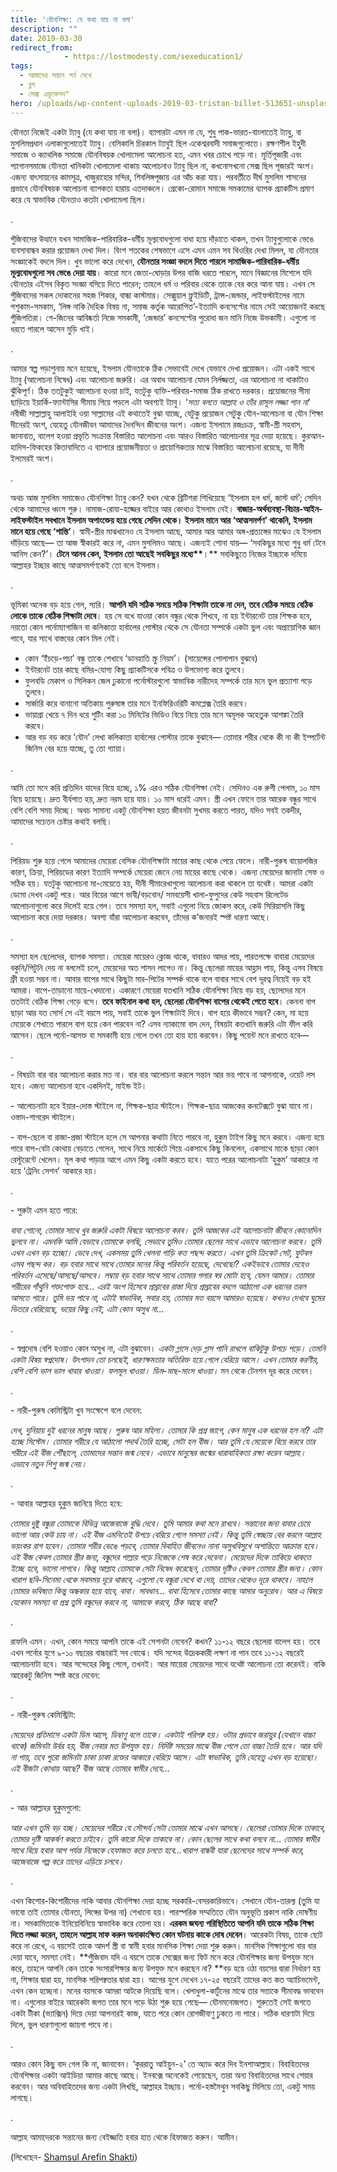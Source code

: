 ```yaml
---
title: 'যৌনশিক্ষা: যে কথা যায় না বলা'
description: ""
date: 2019-03-30
redirect_from: 
            - https://lostmodesty.com/sexeducation1/
tags: 
  - আমাদের সন্তান পর্ন দেখে
  - ব্লগ
  - সেক্স এডুকেশন"
hero: /uploads/wp-content-uploads-2019-03-tristan-billet-513651-unsplash-scaled.jpg
---
```

যৌনতা নিজেই একটা ট্যাবু (যে কথা যায় না বলা)। ব্যাপারটা এমন না যে, শুধু পাক-ভারত-বাংলাতেই ট্যাবু, বা মুসলিমপ্রধান এলাকাগুলোতেই ট্যাবু। বেসিকালি চিরকাল ট্যাবুই ছিল একেশ্বরবাদী সমাজগুলোতে। রক্ষণশীল ইহুদী সমাজে ও ক্যাথলিক সমাজে যৌনবিষয়ক খোলামেলা আলোচনা হত, এমন খবর চোখে পড়ে না। মূর্তিপূজারী এবং প্যাগানসমাজে যৌনতা খানিকটা খোলামেলা থাকায় আলোচনাও ট্যাবু ছিল না, কখনোসখনো সেক্স ছিল পূজারই অংশ। এজন্য বাৎসায়নের কামসূত্র, খাজুরাহোর মন্দির, শিবলিঙ্গপূজায় এর আঁচ করা যায়। পরবর্তীতে দীর্ঘ মুসলিম শাসনের প্রভাবে যৌনবিষয়ক আলোচনা ব্যাপকতা হারায় এতদাঞ্চলে। গ্রেকো-রোমান সমাজে সমকামের ব্যাপক প্র্যাকটিস প্রমাণ করে যে স্বাভাবিক যৌনতাও কতটা খোলামেলা ছিল।

.

পুঁজিবাদের উত্থানে যখন সামাজিক-পারিবারিক-ধর্মীয় মূল্যবোধগুলো বাধা হয়ে দাঁড়াতে থাকল, তখন ট্যাবুগুলোকে ভেঙে ব্যবসাবান্ধব করার প্রয়োজন দেখা দিল। বিংশ শতকের শেষভাগে এসে এমন এমন সব থিওরির দেখা মিলল, যা যৌনতার সংজ্ঞাকেই বদলে দিল। খুব ভালো করে দেখেন, **যৌনতার সংজ্ঞা বদলে দিতে পারলে সামাজিক-পারিবারিক-ধর্মীয় মূল্যবোধগুলো সব ভেঙে দেয়া যায়**। কারো মনে জেতা-ঘোড়ার উপর বাজি ধরতে পারলে, মানে বিজ্ঞানের মিশেলে যদি যৌনতার এইসব বিকৃত সংজ্ঞা বসিয়ে দিতে পারেন; তাহলে ধর্ম ও পরিবার থেকে তাকে বের করে আনা যায়। এখন সে পুঁজিবাদের সকল দোকানের সহজ শিকার, বান্ধা কাস্টমার। সেক্সুয়াল ফ্লুইডিটি, ট্রান্স-জেন্ডার, লাইফস্টাইলের নামে পশুকাম-সমকাম, ‘লিঙ্গ নাকি দৈহিক বিষয় না, সমাজ কর্তৃক আরোপিত’-ইত্যাদি কনসেপ্টের নামে সেই আয়োজনই করছে পুঁজিপতিরা। গে-জিনের আবিষ্কর্তা নিজে সমকামী, ‘জেন্ডার’ কনসেপ্টের পুরোধা জন মানি নিজে উভকামী। এগুলো না ধরতে পারলে আসেন মুড়ি খাই।

.

আমার স্বল্প পড়াশুনায় মনে হয়েছে, ইসলাম যৌনতাকে ঠিক সেভাবেই দেখে যেভাবে দেখা প্রয়োজন। এটা একই সাথে ট্যাবু (আলোচনা নিষেধ) এবং আলোচনা জরুরি। এর অবাধ আলোচনা যেমন নির্লজ্জতা, এর আলোচনা না থাকাটাও ঝুঁকিপূর্ণ। ঠিক ততটুকুই আলোচনা হওয়া চাই, যতটুকু ব্যক্তি-পরিবার-সমাজ ঠিক রাখতে দরকার। প্রয়োজনের সীমা ছাড়িয়ে ইয়ার্কি-ফ্যান্টাসির সীমায় গিয়ে পড়লে এটা অবশ্যই ট্যাবু। ‘_সত্য বলতে আল্লাহ ও তাঁর রাসূল লজ্জা পান না_’ নবীজী সাল্লাল্লাহু আলাইহি ওয়া সাল্লামের এই কথাতেই বুঝা যাচ্ছে, যেটুকু প্রয়োজন সেটুকু যৌন-আলোচনা বা যৌন শিক্ষা দীনেরই অংশ, যেহেতু যৌনজীবন আমাদের দৈনন্দিন জীবনের অংশ। এজন্য ইসলামে রজঃচক্র, স্বামী-স্ত্রী সহবাস, জানাবাত, বালেগ হওয়া প্রভৃতি সংক্রান্ত বিস্তারিত আলোচনা এবং আরও বিস্তারিত আলোচনার সূত্র দেয়া হয়েছে। কুরআন-হাদিস-ফিকহের কিতাবাদিতে এ ব্যাপারে প্রয়োজনীয়তা ও প্রায়োগিকতার মাঝে বিস্তারিত আলোচনা রয়েছে, যা দীনী ইলমেরই অংশ।

.

অথচ আজ মুসলিম সমাজেও যৌনশিক্ষা ট্যাবু কেন? যখন থেকে ব্রিটিশরা শিখিয়েছে ‘ইসলাম হল ধর্ম, জাস্ট ধর্ম’; সেদিন থেকে আমাদের ধ্বংস শুরু। নামাজ-রোযা-হজ্জের বাইরে আর কোথাও ইসলাম নেই। **বাজার-অর্থব্যবস্থা-বিচার-আইন-লাইফস্টাইল সবখানে ইসলাম অপাংক্তেয় হয়ে গেছে সেদিন থেকে। ইসলাম মানে আর ‘আত্মসমর্পণ’ থাকেনি, ইসলাম মানে হয়ে গেছে ‘শান্তি’**। স্বামী-স্ত্রীর মাঝখানেও যে ইসলাম আছে, আমার আর আমার অঙ্গ-প্রত্যঙ্গের মাঝেও যে ইসলাম দাঁড়িয়ে আছে— তা আজ স্বীকারই করে না, এমন মুসলিমও আছে। এজন্যই শোনা যায়— ‘সবকিছুর মধ্যে শুধু ধর্ম টেনে আনিস কেন?’। **টেনে আনব কেন, ইসলাম তো আছেই সবকিছুর মধ্যে\*\***।\*\* সবকিছুতে নিজের ইচ্ছাকে দমিয়ে আল্লাহর ইচ্ছার কাছে আত্মসমর্পণকেই তো বলে ইসলাম।

.

ভূমিকা অনেক বড় হয়ে গেল, স্যরি। **আপনি যদি সঠিক সময়ে সঠিক শিক্ষাটা তাকে না দেন, তবে বেঠিক সময়ে বেঠিক লোকে তাকে বেঠিক শিক্ষাটা দেবে**। হয় সে বখে যাওয়া কোন বন্ধুর থেকে শিখবে, না হয় ইন্টারনেট তার শিক্ষক হবে, নয়তো কোন পর্নোম্যাগাজিন বা কলিকাতা হার্বালের পোস্টার থেকে সে যৌনতা সম্পর্কে একটা ভুল এবং অপ্রায়োগিক জ্ঞান পাবে, যার সাথে বাস্তবের কোন মিল নেই।

- কোন ‘ইঁচড়ে-পচা’ বন্ধু তাকে শেখাবে ‘ডানহাতি স্ক্রু নিয়ম’। (সায়েন্সের পোলাপান বুঝবে)
- ইন্টারনেট তার কাছে বমির-যোগ্য কিছু প্র্যাকটিসকে পবিত্র ও উপভোগ্য করে তুলবে।
- ফুলবডি মেকাপ ও সিলিকন জেল ঢুকানো পর্নোস্টারগুলো স্বাভাবিক নারীদেহ সম্পর্কে তার মনে ভুল প্রত্যাশা গড়ে তুলবে।
- সার্জারি করে বানানো অতিকায় পুরুষাঙ্গ তার মনে ইনফিরিওরিটি কমপ্লেক্স তৈরি করবে।
- ভায়াগ্রা খেয়ে ৭ দিন ধরে শুটিং করা ১০ মিনিটের ভিডিও বিয়ে নিয়ে তার মনে অমূলক অহেতুক আশঙ্কা তৈরি করবে।
- আর বড় বড় করে ‘যৌন’ লেখা কলিকাতা হার্বালের পোস্টার তাকে বুঝাবে— তোমার শরীর থেকে কী না কী ইম্পর্টেন্ট জিনিস বের হয়ে যাচ্ছে, তু তো গ্যায়া।

.

আমি তো মনে করি প্রতিদিন যাদের বিয়ে হচ্ছে, ১% এরও সঠিক যৌনশিক্ষা নেই। সেদিনও এক রুগী পেলাম, ১০ মাস বিয়ে হয়েছে। দ্রুত বীর্যপাত হয়, দ্রুত নরম হয়ে যায়। ১০ মাস ধরেই এমন। স্ত্রী এখন ফোনে তার আরেক বন্ধুর সাথে বেশি বেশি সময় দিচ্ছে। অথচ সামান্য একটু যৌনশিক্ষা হয়ত জীবনটা সুখময় করতে পারত, যদিও সবই তকদীর, আমাদের সচেতন চেষ্টার কথাই বলছি।

.

পিরিয়ড শুরু হয়ে গেলে আমাদের মেয়েরা বেসিক যৌনশিক্ষাটা মায়ের কাছ থেকে পেয়ে ফেলে। নারী-পুরুষ বায়োলজির কারণ, ক্রিয়া, পিরিয়ডের কারণ ইত্যাদি সম্পর্কে মেয়েরা জেনে নেয় মায়ের কাছে থেকে। এজন্য মেয়েদের জানাটা সেফ ও সঠিক হয়। যতটুকু আলোচনা মা-মেয়েতে হয়, দীনী সীমারেখাগুলো আলোচনা করা থাকলে তা যথেষ্ট। আমরা একটা ডেমো দেখব একটু পরে। আর বিয়ের আগে ভাবী/বড়বোন/ সমবয়েসী খালা-ফুপুদের কেউ সহবাস রিলেটেড আলোচনাগুলো করে দিলেই হয়ে গেল। তবে সমস্যা হল, সবাই এগুলো নিয়ে জোকস করে, কেউ সিরিয়াসলি কিছু আলোচনা করে দেয়া দরকার। অবশ্য যাঁরা আলোচনা করবেন, তাঁদের ক’জনারই স্পষ্ট ধারণা আছে।

.

সমস্যা হল ছেলেদের, ব্যাপক সমস্যা। মেয়েরা মায়েরও ক্লোজ থাকে, বাবারও আদর পায়, পারতপক্ষে বাবারা মেয়েদের বকুনি/পিটুনি দেয় না বললেই চলে, মেয়েদের অত শাসন লাগেও না। কিন্তু ছেলেরা মায়ের আহ্লাদ পায়, কিন্তু এসব বিষয়ে ফ্রী হওয়া সম্ভব না। আবার বাপের সাথে কিছুটা মার-পিটের সম্পর্ক থাকে বলে বাবার সাথে বেশ দূরত্ব নিয়েই বড় হই আমরা। বাপে-তাড়ানো মায়ে-খেদানো। একারণে মেয়েরা যতখানি সঠিক যৌনশিক্ষা নিয়ে বড় হয়, ছেলেদের মনে ততটাই বেঠিক শিক্ষা গেড়ে বসে। **তবে ফাইনাল কথা হল, ছেলেরা যৌনশিক্ষা বাপের থেকেই পেতে হবে**। কেননা বাপ ছাড়া আর যত সোর্স সে এই বয়সে পায়, সবাই তাকে ভুল শিক্ষাটাই দিবে। বাপ হয়ে কীভাবে সম্ভব? কেন, মা হয়ে মেয়েকে শেখাতে পারলে বাপ হয়ে কেন পারবেন না? এসব ন্যাকামো বাদ দেন, বিষয়টা কতখানি জরুরি এটা ফীল করি আসেন। ছেলে পর্নো-আসক্ত বা সমকামী হয়ে গেলে তখন তো হায় হায় করবেন। কিছু পয়েন্ট মনে রাখতে হবে—

.

\- বিষয়টা বার বার আলোচনা করার মত না। বার বার আলোচনা করলে সন্তান আর ভয় পাবে না আপনাকে, ওয়েট লস হবে। এজন্য আলোচনা হবে একদিনই, মাইন্ড ইট।

\- আলোচনাটা হবে ইয়ার-দোস্ত স্টাইলে না, শিক্ষক-ছাত্র স্টাইলে। শিক্ষক-ছাত্র আজকের কনটেক্সটে বুঝা যাবে না। ওস্তাদ-শাগরেদ স্টাইলে।

\- বাপ-ছেলে বা রাজা-প্রজা স্টাইলে হলে সে আপনার কথাটা নিতে পারবে না, হুকুম টাইপ কিছু মনে করবে। এজন্য হয়ে পারে বাপ-বেটা কোথায় বেড়াতে গেলেন, সাথে নিয়ে মার্কেটে গিয়ে একসাথে কিছু কিনলেন, একসাথে মাকে ছাড়া কোন রেস্টুরেন্টে খেলেন। মূল কথা পাড়ার আগে এমন কিছু একটা করতে হবে। যাতে পরের আলোচনাটা ‘হুকুম’ আকারে না হয়ে ‘ট্রেনিং সেশন’ আকারে হয়।

.

\- শুরুটা এমন হতে পারে:

_বাবা শোনো, তোমার সাথে খুব জরুরি একটা বিষয়ে আলোচনা করব। তুমি আজকের এই আলোচনাটা জীবনে কোনোদিন ভুলবে না। এমনকি আমি যেভাবে তোমাকে বলছি, সেভাবে তুমিও তোমার ছেলের সাথে এভাবে আলোচনা করবে। তুমি এখন এখন বড় হচ্ছো। ভেবে দেখ, একসময় তুমি খেলনা গাড়ি কত পছন্দ করতে। এখন তুমি ক্রিকেট সেট, ফুটবল এসব পছন্দ কর। বড় হবার সাথে সাথে তোমার মনের কিন্তু পরিবর্তন হয়েছে, দেখেছো? একইভাবে তোমার দেহেও পরিবর্তন এসেছে/আসছে/আসবে। লম্বায় বড় হবার সাথে সাথে তোমার গলার স্বর মোটা হবে, যেমন আমার। তোমার শরীরের গাঁথুনি শক্তপোক্ত হবে… এরই অংশ হিসেবে প্রস্রাবের রাস্তা দিয়ে প্রস্রাবের বদলে আঠালো এক ধরনের তরল আসতে পারে। তুমি ভয় পাবে না, এটাই স্বাভাবিক, সবার হয়, তোমার মত বয়সে আমারও হয়েছে। কখনও দেখবে ঘুমের ভিতরে বেরিয়েছে, ভয়ের কিছু নেই, এটা কোন অসুখ না…_

.

\- স্বপ্নদোষ বেশি হওয়াও কোন অসুখ না, এটা বুঝাবেন। _একটা গ্লাসে দেড় গ্লাস পানি রাখলে বাকিটুকু উপচে পড়ে। তেমনি একটা বিষয় স্বপ্নদোষ। উৎপাদন তো চলছেই, ধারণক্ষমতার অতিরিক্ত হয়ে গেলে বেরিয়ে আসে। এখন তোমার করণীয়, বেশি বেশি ভাল ভাল খাবার খাওয়া। ফলমূল খাওয়া। ডিম-মাছ-মাংস খাওয়া।_ মন থেকে টেনশন দূর করে দেবেন।

.

\- নারী-পুরুষ কেমিস্ট্রিটা খুব সংক্ষেপে বলে দেবেন:

_দেখ, দুনিয়ায় দুই ধরনের মানুষ আছে। পুরুষ আর মহিলা। তোমার কি প্রশ্ন জাগে, কেন মানুষ এক ধরনের হল না? এটা হচ্ছে সিস্টেম। তোমার শরীরে যে আঠালো পদার্থ তৈরি হচ্ছে, সেটা হল বীজ। আর তুমি যে মেয়েকে বিয়ে করবে তার শরীরে এই বীজ পৌঁছালে, তোমাদের সন্তান জন্ম নেবে। এভাবে মানুষের জন্মের ধারাবাহিকতা রক্ষা করেন আল্লাহ। এভাবে নতুন শিশু জন্ম নেয়।_

.

\- আবার আল্লাহর হুকুম জানিয়ে দিতে হবে:

_তোমার দুষ্টু বন্ধুরা তোমাকে বিভিন্ন আজেবাজে বুদ্ধি দেবে। তুমি আমার কথা মনে রাখবে। সন্তানের জন্য বাবার চেয়ে ভালো আর কেউ চায় না। এই বীজ এমনিতেই উপচে বেরিয়ে গেলে সমস্যা নেই। কিন্তু তুমি স্বেচ্ছায় বের করলে আল্লাহ ভয়ংকর রাগ হবেন। তোমার শরীর ভেঙে পড়বে, তোমার বিবাহিত জীবনেও নানা অসুখবিসুখে অশান্তিতে আক্রান্ত হবে। এই বীজ কেবল তোমার স্ত্রীর জন্য, বন্ধুদের পাল্লায় পড়ে নিজেকে শেষ করে দেবেনা। মেয়েদের দিকে তাকিয়ে থাকতে ইচ্ছে হবে, ভালো লাগবে। কিন্তু আল্লাহ তোমাকে সেটা নিষেধ করেছেন, তোমার দৃষ্টিও কেবল তোমার স্ত্রীর জন্য। কোন খারাপ ছবি-সিনেমা থেকে সবসময় দূরে থাকবে, এগুলো যে বন্ধুরা দেখে বা দেয়, তাদের থেকেও দূরে থাকবে। নাহলে তোমার ভবিষ্যত কিন্তু অন্ধকার হয়ে যাবে, বাবা। সাবধান… বাবা হিসেবে তোমার কাছে আমার অনুরোধ। আর এ বিষয়ে যেকোন সমস্যা বা প্রশ্ন তুমি বন্ধুদের করবে না, আমাকে করবে, ঠিক আছে বাবা?_

.

রাফলি এমন। এখন, কোন সময়ে আপনি তাকে এই সেশনটা নেবেন? কখন? ১১-১২ বছরে ছেলেরা বালেগ হয়। তবে এখন পর্নোর যুগে ৯-১০ বছরের বাচ্চারাই সব বোঝে। যদি সন্দেহ উদ্রেককারী লক্ষণ না পান তবে ১১-১২ বছরেই আলোচনাটা হবে। আর সন্দেহের কিছু পেলে, তখনই। আর মায়েরা মেয়েদের সাথে যথেষ্ট আলোচনা তো করেনই। বাকি আরেকটু জিনিস স্পষ্ট করে দেবেন:

.

\- নারী-পুরুষ কেমিস্ট্রিটা:

_মেয়েদের প্রতিমাসে একটা ডিম আসে, ডিম্বাণু বলে তাকে। একটাই পরিপক্ব হয়। ওটার প্রভাবে জরায়ুর (যেখানে বাচ্চা থাকে) জমিনটা উর্বর হয়, বীজ নেবার মত উপযুক্ত হয়। নির্দিষ্ট সময়ের মাঝে বীজ পেলে তো বাচ্চা তৈরি হবে। আর যদি না পায়, তবে পুরো জমিনটা চাকা চাকা রক্তের আকারে বেরিয়ে আসে। এটা স্বাভাবিক, তুমি যেহেতু এখন বড় হয়েছো। এই বীজটা কোথায় আছে? বীজ আছে তোমার স্বামীর দেহে…_

.

\- আর আল্লাহর হুকুমগুলো:

_আর এখন তুমি বড় হচ্ছ। মেয়েদের শরীরে যে সৌন্দর্য সেটা তোমার মাঝে এখন আসছে। ছেলেরা তোমার দিকে তাকাবে, তোমার দৃষ্টি আকর্ষণ করতে চাইবে। তুমি কারো দিকে তাকাবে না। কোন ছেলের সাথে কথা বলবে না… তোমার স্বামীর সাথে বিয়ে হবার আগ পর্যন্ত নিজেকে হেফাজত করে চলতে হবে…খারাপ বান্ধবী যারা ছেলেদের সাথে সম্পর্ক করে, আজেবাজে গল্প করে তাদের এড়িয়ে চলবে।_

.

এখন কিশোর-কিশোরীদের নাকি আবার যৌনশিক্ষা দেয়া হচ্ছে সরকারি-বেসরকারিভাবে। সেখানে যৌন-তারল্য (তুমি যা ভাবো তাই তোমার যৌনতা, লিঙ্গের উপর না) শেখানো হয়। পারস্পরিক সম্মতিতে যৌন অনুভূতি প্রকাশ নাকি দোষণীয় না। সমকামিতাকে ইনিয়েবিনিয়ে স্বাভাবিক করে তোলা হয়। **এরকম জঘন্য পরিস্থিতিতে আপনি যদি তাকে সঠিক শিক্ষা দিতে লজ্জা করেন, তাহলে আল্লাহ মাফ করুন অনাকাংক্ষিত কোন ঘটনায় কাকে দোষ দেবেন**। আরেকটা বিষয়, তাকে ছোট করে না রেখে, এ বয়সেই তাকে আদর্শ স্ত্রী বা স্বামী হবার মানসিক শিক্ষা দেয়া শুরু করুন। মানসিক শিক্ষাগুলো বার বার দেয়া যাবে, সমস্যা নেই। **পুঁজিবাদ যদি এ বয়সে তাকে সেক্সের জন্য ফিট মনে করে যৌনশিক্ষার জন্য উপযুক্ত মনে করে, তাহলে আপনি কেন তাকে সংসারশিক্ষার জন্য উপযুক্ত মনে করছেন না? **বড় হয়ে ওঠা বয়সের দ্বারা নির্ধারণ হয় না, শিক্ষার দ্বারা হয়, মানসিক পরিপক্বতার দ্বারা হয়। আগের যুগে দেখেন ১৭-২৫ বছরেই তাদের কত কত অ্যাচিভমেন্ট, এখন কেন হচ্ছেনা। মনের বয়সকে আমরা আটকে দিয়েছি বলে। খেলাধুলা-কার্টুনের মাঝে তার সত্তাকে সীমাবদ্ধ ভাববেন না। এগুলোর বাইরে আরেকটা জগত তার মনে গড়ে উঠা শুরু হয়ে গেছে— যৌনমনোজগত। শুরুতেই সেই জগতে একটা টীকা (ভ্যাক্সিন) দিয়ে দেয়া আপনারই কাজ, যাতে পরে কোন রোগজীবাণু ঢুকতে না পারে। সঠিক ধারণাটা দিয়ে দিলে, ভুল ধারণাগুলো জায়গা পাবে না।

.

আরও কোন কিছু বাদ গেল কি না, জানাবেন। ‘কুররাতু আইয়ুন-২’ তে অ্যাড করে দিব ইনশাআল্লাহ। বিবাহিতদের যৌনশিক্ষার একটা আইডিয়া আমার কাছে আছে। ইনবক্সে অনেকেই পেয়েছেন, তারা অন্য বিবাহিতদের সাথে শেয়ার করবেন। আর অবিবাহিতদের জন্য একটা লিখছি, আল্লাহর ইচ্ছায়। পর্নো-হস্তমৈথুন সবকিছু মিলিয়ে তো, একটু সময় লাগছে।

.

আল্লাহ আমাদেরকে সন্তানের জন্য বেইজ্জতি হবার হাত থেকে হিফাজত করুন। আমীন।

(লিখেছেন- [Shamsul Arefin Shakti](https://www.facebook.com/shamsul.shakti?eid=ARCUGSUQRdssKwmiAGOVI3Iw90xoSHw8SereG3Zubg5nFt_XRGM_p1bLHdUJKTEn2XfPwTNCivofy2Bw))
